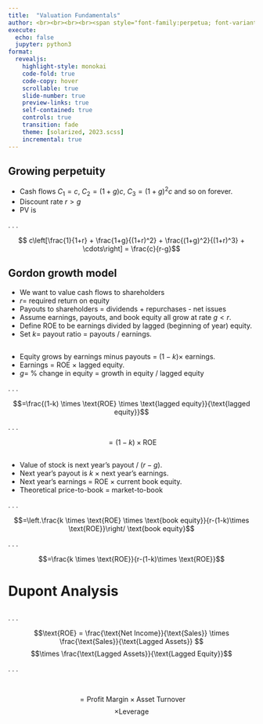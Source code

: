 ```yaml
---
title:  "Valuation Fundamentals"
author: <br><br><br><br><span style="font-family:perpetua; font-variant:small-caps; color:#606060;">Kerry Back</span><br><br><img src="RiceBusiness-transparent-logo-sm.png"  height=80>
execute:
  echo: false
  jupyter: python3
format: 
  revealjs:
    highlight-style: monokai
    code-fold: true
    code-copy: hover
    scrollable: true
    slide-number: true
    preview-links: true
    self-contained: true
    controls: true
    transition: fade
    theme: [solarized, 2023.scss]
    incremental: true
---
```


## Growing perpetuity

- Cash flows $C_1 = c$, $C_2 = (1+g)c$, $C_3 = (1+g)^2c$ and so on forever.
- Discount rate $r>g$
- PV is

. . .

$$ c\left[\frac{1}{1+r} + \frac{1+g}{(1+r)^2} + \frac{(1+g)^2}{(1+r)^3} + \cdots\right] = \frac{c}{r-g}$$

## Gordon growth model

- We want to value cash flows to shareholders
- $r=$ required return on equity
- Payouts to shareholders = dividends + repurchases - net issues
- Assume earnings, payouts, and book equity all grow at rate $g<r$.
- Define ROE to be earnings divided by lagged (beginning of year) equity.
- Set $k =$ payout ratio $=$ payouts / earnings.


##

- Equity grows by earnings minus payouts = $(1-k) \times$ earnings.
- Earnings $=$ ROE $\times$ lagged equity.
- $g=$ % change in equity $=$ growth in equity / lagged equity

. . .

$$=\frac{(1-k) \times \text{ROE} \times \text{lagged equity}}{\text{lagged equity}}$$

. . .

$$= (1-k) \times \text{ROE}$$

##

- Value of stock is next year's payout / $(r-g)$.
- Next year's payout is $k$ $\times$ next year's earnings.
- Next year's earnings $=$ ROE $\times$ current book equity.
- Theoretical price-to-book $=$ market-to-book

. . .

$$=\left.\frac{k \times \text{ROE} \times \text{book equity}}{r-(1-k)\times \text{ROE}}\right/ \text{book equity}$$

. . .

$$=\frac{k \times \text{ROE}}{r-(1-k)\times \text{ROE}}$$


# Dupont Analysis {background-color="#657b83" color="#fdf6e3"}

## 

. . .

$$\text{ROE} = \frac{\text{Net Income}}{\text{Sales}} \times \frac{\text{Sales}}{\text{Lagged Assets}} $$
$$\times \frac{\text{Lagged Assets}}{\text{Lagged Equity}}$$

. . .

<br>

$$= \text{Profit Margin} \times \text{Asset Turnover}$$
$$ \times \text{Leverage}$$

